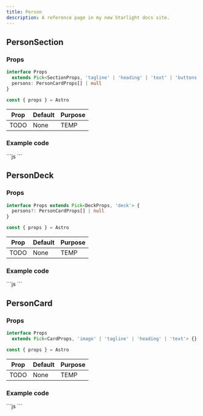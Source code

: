 ```yaml
---
title: Person
description: A reference page in my new Starlight docs site.
---
```



## PersonSection

### Props
```ts
interface Props
  extends Pick<SectionProps, 'tagline' | 'heading' | 'text' | 'buttons'> {
  persons: PersonCardProps[] | null
}

const { props } = Astro
```

| Prop  | Default | Purpose |
| ----  | ------- | ------- |
| TODO  | None    | TEMP    |

### Example code
<Tabs>
  <TabItem label="Self-closing">
    ```js
    <PersonSection />
    ```
  </TabItem>
</Tabs>

<PersonSection />

## PersonDeck

### Props
```ts
interface Props extends Pick<DeckProps, 'deck'> {
  persons?: PersonCardProps[] | null
}

const { props } = Astro
```

| Prop  | Default | Purpose |
| ----  | ------- | ------- |
| TODO  | None    | TEMP    |

### Example code
<Tabs>
  <TabItem label="Self-closing">
    ```js
    <PersonDeck />
    ```
  </TabItem>
</Tabs>

<PersonDeck />

## PersonCard

### Props
```ts
interface Props
  extends Pick<CardProps, 'image' | 'tagline' | 'heading' | 'text'> {}

const { props } = Astro
```

| Prop  | Default | Purpose |
| ----  | ------- | ------- |
| TODO  | None    | TEMP    |

### Example code
<Tabs>
  <TabItem label="Self-closing">
    ```js
    <PersonCard />
    ```
  </TabItem>
</Tabs>

<PersonCard />
